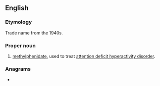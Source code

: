 ==English==

===Etymology===
Trade name from the 1940s.

===Proper noun===
{{en-proper noun}}

# {{lb|en|pharmaceutical drug}} [[methylphenidate]], used to treat [[attention deficit hyperactivity disorder]].

===Anagrams===
* {{anagrams|en|trailin'}}